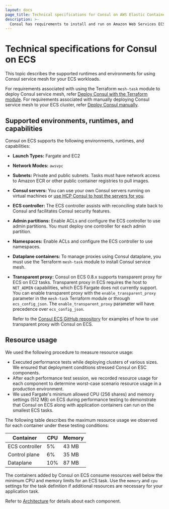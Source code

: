 ```yaml
---
layout: docs
page_title: Technical specifications for Consul on AWS Elastic Container Service (ECS)
description: >-
  Consul has requirements to install and run on Amazon Web Services ECS. Learn about Consul's requirements for Fargate and EC2, including network mode and subnet information, as well as server, routing, and ACL controller considerations.
---
```


# Technical specifications for Consul on ECS

This topic describes the supported runtimes and environments for using Consul service mesh for your ECS workloads.

For requirements associated with using the Terraform `mesh-task` module to deploy Consul service mesh, refer [Deploy Consul with the Terraform module](/consul/docs/register/service/ecs/automatic). For requirements associated with manually deploying Consul service mesh to your ECS cluster, refer [Deploy Consul manually](/consul/docs/register/service/ecs/manual). 

## Supported environments, runtimes, and capabilities

Consul on ECS supports the following environments, runtimes, and capabilities:

- **Launch Types:** Fargate and EC2
- **Network Modes:** `awsvpc`
- **Subnets:** Private and public subnets. Tasks must have network access to Amazon ECR or other public container registries to pull images.
- **Consul servers:** You can use your own Consul servers running on virtual machines or [use HCP Consul to host the servers for you](/hcp/docs/consul/hcp-managed).
- **ECS controller:** The ECS controller assists with reconciling state back to Consul and facilitates Consul security features.
- **Admin partitions:** <EnterpriseAlert inline/> Enable ACLs and configure the ECS controller to use admin partitions. You must deploy one controller for each admin partition. 
- **Namespaces:** <EnterpriseAlert inline/> Enable ACLs and configure the ECS controller to use namespaces. 
- **Dataplane containers:** To manage proxies using Consul dataplane, you must use the Terraform `mesh-task` module to install Consul service mesh.
- **Transparent proxy:** Consul on ECS 0.8.x supports transparent proxy for ECS on EC2 tasks. Transparent proxy in ECS requires the host to `NET_ADMIN` capabilities, which ECS Fargate does not currently support. You can enable transparent proxy with the `enable_transparent_proxy` parameter in the `mesh-task` Terraform module or through `ecs_config_json`. The `enable_transparent_proxy` parameter will have precedence over `ecs_config_json`.

  Refer to the [Consul ECS GitHub repository](https://github.com/hashicorp/terraform-aws-consul-ecs/tree/main/examples/dev-server-ec2-transparent-proxy) for examples of how to use transparent proxy with Consul on ECS.

## Resource usage

We used the following procedure to measure resource usage:

- Executed performance tests while deploying clusters of various sizes. We
  ensured that deployment conditions stressed Consul on ESC components.
- After each performance test session, we recorded resource usage for each
  component to determine worst-case scenario resource usage in a production
  environment.
- We used Fargate's minimum allowed CPU (256 shares) and memory settings (512
  MB) on ECS during performance testing to demonstrate that Consul on ECS along
  with application containers can run on the smallest ECS tasks.

The following table describes the maximum resource usage we observed for each container under these testing conditions:

| Container      | CPU | Memory |
| -------------- | --- | ------ |
| ECS controller | 5%  | 43 MB  |
| Control plane  | 6%  | 35 MB  |
| Dataplane      | 10% | 87 MB  |

The containers added by Consul on ECS consume resources well below the minimum CPU and
memory limits for an ECS task. Use the `memory` and `cpu` settings for the task definition
if additional resources are necessary for your application task.

Refer to [Architecture](/consul/docs/ecs/architecture) for details about each component.